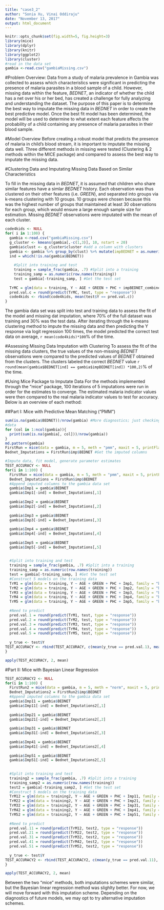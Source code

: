 ```yaml
---
title: "case3_2"
author: "Sonia Xu, Vinai Oddiraju"
date: "November 13, 2017"
output: html_document
---
```

<!-- Week 3: Report #2 on the case study is due. This report will go significantly beyond report #1 to include initial results for different methods that were considered to analyze the data, as well as a detailed description for how the analysis was conducted and problems that arose.  The report should be well written, clear and concise while not omitting relevant details.  The roles of the authors should be described.  Class time will again be devoted to lecturing on statistical approaches relevant to the case study.--->

```r
knitr::opts_chunk$set(fig.width=5, fig.height=3) 
library(mice)
library(dplyr)
library(knitr)
library(ggplot2)
library(cluster)
#read in the data set
gambia <-read.csv("gambiaMissing.csv")
```
#Problem Overview:
Data from a study of malaria prevalence in Gambia was collected to assess which characteristics were significant in predicting the presence of malaria parasites in a blood sample of a child. However, missing data within the feature, $BEDNET$, an indicator of whether the child has a net over his or her bed, has created a challenge for fully analyzing and understanding the dataset. The purpose of this paper is to determine the best way to imputate the missing data in $BEDNET$ in order to create the best predictive model. Once the best fit model has been determined, the model will be used to determine to what extent each feature affects the  probability of a child containing any presence of malaria parasites in their blood sample. 
<!-- The data come from a study of malaria prevalence in Gambia. Each observation corresponds to one child who has been tested for the presence of malaria. The response Y is an indicator of whether malaria parasites were found in a blood sample from the child. The predictors are

AGE: age of the child, in years
BEDNET: indicator of whether the child has a net over his or her bed (1 = yes)
GREEN: a measure of how much greenery is around the child's village, derived from satellite images (units are arbitrary)
PHC: indicator for the presence of a public health clinic in the child's village (1 = yes)-->

#Model Overview
Before creating a robust model that predicts the presence of malaria in child's blood stream, it is important to imputate the missing data well. Three different methods in missing were tested (Clustering & 2 methods within the MICE package) and compared to assess the best way to imputate the missing data.  

#Clustering Data and Imputating Missing Data Based on Similar Characteristics

To fill in the missing data in $BEDNET$, it is assumed that children who share similar features have a simlar $BEDNET$ history. Each observation was thus clustered on their other features (i.e. $GREEN$), and separated into groups via k-means clustering with 10 groups. 10 groups were chosen because this was the highest number of groups that maintained at least 30 observations for each group, which would ensure a large enough sample size for estimation. Missing $BEDNET$ observations were imputated with the mean of each cluster.    

```r
code4kids <- NULL
for( i in 1:100) {
  gambia <-read.csv("gambiaMissing.csv")
  g_cluster <- kmeans(gambia[,-c(1,3)], 10, nstart = 20)
  gambia$clust <- g_cluster$cluster #add a column with clusters
  gambia <- gambia %>% group_by(clust) %>% mutate(impBEDNET = as.numeric((mean(BEDNET, na.rm = T) >= 0.5))) %>% group_by(clust) %>% mutate(impBEDNET_combine = ifelse(is.na(BEDNET), as.numeric((mean(BEDNET, na.rm = T) >= 0.5)), BEDNET))
  ind = which(!is.na(gambia$BEDNET))
  
    #Split into training and test
    training = sample_frac(gambia, .7) #Split into a training
    training_samp = as.numeric(row.names(training))
    test = gambia[-training_samp, ] #Get the test set
  
  TrMC = glm(data = training, Y ~ AGE + GREEN + PHC + impBEDNET_combine, family = "binomial")
  pred.val.c = round(predict(TrMC, test, type = "response"))
  code4kids <- rbind(code4kids, mean(test$Y == pred.val.c))
}

```
The gambia data set was split into test and training data to assess the fit of the model and missing dat imputation, where 70% of the full dataset was training and 30% was the test data. After iterating through the k-means clustering method to impute the missing data and then predicting the Y response via logit regression 100 times, the model predicted the correct test data on average, `r mean(code4kids)*100`% of the time. 

#Assessing Missing Data Imputation with Clustering
To assess the fit of the missing data clusters, the true values of the non-missing $BEDNET$ observations were compared to the predicted values of $BEDNET$ obtained from the clusters. The clusters labeled the correct $BEDNET$ value `r round(mean(gambia$BEDNET[ind] == gambia$impBEDNET[ind]) *100,2)`% of the time.   

#Using Mice Package to Imputate Data
For the methods implemented through the "mice" package, 100 iterations of 5 imputations were run in order for the estimates to converge. The estimated malaria indicator values were then compared to the real malaria indicator values to test for accuracy. Below is an overview of each method:

##Part I: Mice with Predictive Mean Matching ("PMM")
```r
sum(is.na(gambia$BEDNET))/nrow(gambia) #More diagnostics; just checking missing
#data 
for (col in 1:ncol(gambia)){
  print(sum(is.na(gambia[, col]))/nrow(gambia))
}
md.pattern(gambia)
FirstRun = mice(data = gambia, m = 5, meth = "pmm", maxit = 5, printFlag = F) #First imputation
Bednet_Imputations = FirstRun$imp$BEDNET #Get the imputed columns


```


```r
#Impute data, fit model, generate parameter estimates 
TEST_ACCURACY <- NULL
for(i in 1:100) {
  FirstRun = mice(data = gambia, m = 5, meth = "pmm", maxit = 5, printFlag = F) #First imputation
  Bednet_Imputations = FirstRun$imp$BEDNET
  #Append imputed columns to the gambia data set
  gambia$Imp1 = gambia$BEDNET
  gambia$Imp1[-ind] = Bednet_Imputations[,1]
  
  gambia$Imp2 = gambia$BEDNET
  gambia$Imp2[-ind] = Bednet_Imputations[,2]
  
  gambia$Imp3 = gambia$BEDNET
  gambia$Imp3[-ind] = Bednet_Imputations[,3]
  
  gambia$Imp4 = gambia$BEDNET
  gambia$Imp4[-ind] = Bednet_Imputations[,4]
  
  gambia$Imp5 = gambia$BEDNET
  gambia$Imp5[-ind] = Bednet_Imputations[,5]
  
  
  #Split into training and test
  training = sample_frac(gambia, .7) #Split into a training
  training_samp = as.numeric(row.names(training))
  test = gambia[-training_samp, ] #Get the test set
  #Construct 5 models on the training data
  TrM1 = glm(data = training, Y ~ AGE + GREEN + PHC + Imp1, family = "binomial")
  TrM2 = glm(data = training, Y ~ AGE + GREEN + PHC + Imp2, family = "binomial")
  TrM3 = glm(data = training, Y ~ AGE + GREEN + PHC + Imp3, family = "binomial")
  TrM4 = glm(data = training, Y ~ AGE + GREEN + PHC + Imp4, family = "binomial")
  TrM5 = glm(data = training, Y ~ AGE + GREEN + PHC + Imp5, family = "binomial")
  
  #Need to predict
  pred.val.1 = round(predict(TrM1, test, type = "response"))
  pred.val.2 = round(predict(TrM2, test, type = "response"))
  pred.val.3 = round(predict(TrM3, test, type = "response"))
  pred.val.4 = round(predict(TrM4, test, type = "response"))
  pred.val.5 = round(predict(TrM5, test, type = "response"))
  
  y_true <- test$Y
TEST_ACCURACY <- rbind(TEST_ACCURACY, c(mean(y_true == pred.val.1), mean(y_true == pred.val.2), mean(y_true == pred.val.3), mean(y_true == pred.val.4), mean(y_true == pred.val.5)))  
}

apply(TEST_ACCURACY, 2, mean)
```

#Part II: Mice with Bayesian Linear Regression
```r
TEST_ACCURACY2 <- NULL
for(i in 1:100) {
  FirstRun2 = mice(data = gambia, m = 5, meth = "norm", maxit = 5, printFlag = F) #First imputation
  Bednet_Imputations2 = FirstRun2$imp$BEDNET
  #Append imputed columns to the gambia data set
  gambia$Imp11 = gambia$BEDNET
  gambia$Imp11[-ind] = Bednet_Imputations2[,1]
  
  gambia$Imp21 = gambia$BEDNET
  gambia$Imp21[-ind] = Bednet_Imputations2[,2]
  
  gambia$Imp31 = gambia$BEDNET
  gambia$Imp31[-ind] = Bednet_Imputations2[,3]
  
  gambia$Imp41 = gambia$BEDNET
  gambia$Imp41[-ind] = Bednet_Imputations2[,4]
  
  gambia$Imp51 = gambia$BEDNET
  gambia$Imp51[-ind] = Bednet_Imputations2[,5]
  
  
  #Split into training and test
  training2 = sample_frac(gambia, .7) #Split into a training
  training_samp2 = as.numeric(row.names(training))
  test2 = gambia[-training_samp2, ] #Get the test set
  #Construct 5 models on the training data
  TrM12 = glm(data = training2, Y ~ AGE + GREEN + PHC + Imp11, family = "binomial")
  TrM22 = glm(data = training2, Y ~ AGE + GREEN + PHC + Imp21, family = "binomial")
  TrM32 = glm(data = training2, Y ~ AGE + GREEN + PHC + Imp31, family = "binomial")
  TrM42 = glm(data = training2, Y ~ AGE + GREEN + PHC + Imp41, family = "binomial")
  TrM52 = glm(data = training2, Y ~ AGE + GREEN + PHC + Imp51, family = "binomial")
  
  #Need to predict
  pred.val.11 = round(predict(TrM12, test2, type = "response"))
  pred.val.21 = round(predict(TrM22, test2, type = "response"))
  pred.val.31 = round(predict(TrM32, test2, type = "response"))
  pred.val.41 = round(predict(TrM42, test2, type = "response"))
  pred.val.51 = round(predict(TrM52, test2, type = "response"))
  
  y_true <- test$Y
TEST_ACCURACY2 <- rbind(TEST_ACCURACY2, c(mean(y_true == pred.val.11), mean(y_true == pred.val.21), mean(y_true == pred.val.31), mean(y_true == pred.val.41), mean(y_true == pred.val.51)))  
}

apply(TEST_ACCURACY2, 2, mean)
```

Between the two "mice" methods, both imputations schemes were similar, but the Bayesian linear regression method was slighlty better. For now, we will move forward with this imputation scheme. Depending on the diagnostics of future models, we may opt to try alternative imputation schemes. 


